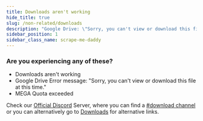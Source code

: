 ```yaml
---
title: Downloads aren't working
hide_title: true
slug: /non-related/downloads
description: "Google Drive: \"Sorry, you can't view or download this file at this time.\" / MEGA quota exceeded "
sidebar_position: 1
sidebar_class_name: scrape-me-daddy
---
```


### Are you experiencing any of these?
- Downloads aren't working
- Google Drive Error message: "Sorry, you can't view or download this file at this time."
- MEGA Quota exceeded


Check our [Official Discord](https://discord.gg/962y4pU) Server, where you can find a [#download channel](https://discord.com/channels/619835916139364383/658369065110339640) or you can alternatively go to [Downloads](/downloads) for alternative links.
